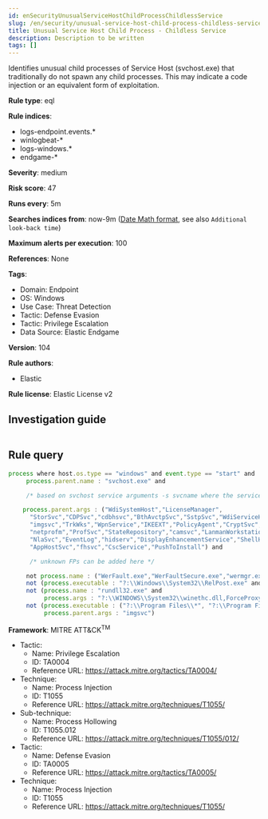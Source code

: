 ```yaml
---
id: enSecurityUnusualServiceHostChildProcessChildlessService
slug: /en/security/unusual-service-host-child-process-childless-service
title: Unusual Service Host Child Process - Childless Service
description: Description to be written
tags: []
---
```


<div id="unusual-service-host-child-process-childless-service"></div>

Identifies unusual child processes of Service Host (svchost.exe) that traditionally do not spawn any child processes. This may indicate a code injection or an equivalent form of exploitation.

**Rule type**: eql

**Rule indices**: 

* logs-endpoint.events.*
* winlogbeat-*
* logs-windows.*
* endgame-*

**Severity**: medium

**Risk score**: 47

**Runs every**: 5m

**Searches indices from**: now-9m ([Date Math format](((ref))/common-options.html#date-math), see also <DocLink id="enSecurityRulesUiCreate" section="set-the-rules-schedule">`Additional look-back time`</DocLink>)

**Maximum alerts per execution**: 100

**References**: None

**Tags**: 

* Domain: Endpoint
* OS: Windows
* Use Case: Threat Detection
* Tactic: Defense Evasion
* Tactic: Privilege Escalation
* Data Source: Elastic Endgame

**Version**: 104

**Rule authors**: 

* Elastic

**Rule license**: Elastic License v2

## Investigation guide

```markdown

```

## Rule query

```js
process where host.os.type == "windows" and event.type == "start" and
     process.parent.name : "svchost.exe" and

     /* based on svchost service arguments -s svcname where the service is known to be childless */

    process.parent.args : ("WdiSystemHost","LicenseManager",
      "StorSvc","CDPSvc","cdbhsvc","BthAvctpSvc","SstpSvc","WdiServiceHost",
      "imgsvc","TrkWks","WpnService","IKEEXT","PolicyAgent","CryptSvc",
      "netprofm","ProfSvc","StateRepository","camsvc","LanmanWorkstation",
      "NlaSvc","EventLog","hidserv","DisplayEnhancementService","ShellHWDetection",
      "AppHostSvc","fhsvc","CscService","PushToInstall") and

      /* unknown FPs can be added here */

     not process.name : ("WerFault.exe","WerFaultSecure.exe","wermgr.exe") and
     not (process.executable : "?:\\Windows\\System32\\RelPost.exe" and process.parent.args : "WdiSystemHost") and
     not (process.name : "rundll32.exe" and
          process.args : "?:\\WINDOWS\\System32\\winethc.dll,ForceProxyDetectionOnNextRun" and process.parent.args : "WdiServiceHost") and
     not (process.executable : ("?:\\Program Files\\*", "?:\\Program Files (x86)\\*", "?:\\Windows\\System32\\Kodak\\kds_i4x50\\lib\\lexexe.exe") and
          process.parent.args : "imgsvc")

```

**Framework**: MITRE ATT&CK<sup>TM</sup>

* Tactic:
    * Name: Privilege Escalation
    * ID: TA0004
    * Reference URL: https://attack.mitre.org/tactics/TA0004/
* Technique:
    * Name: Process Injection
    * ID: T1055
    * Reference URL: https://attack.mitre.org/techniques/T1055/
* Sub-technique:
    * Name: Process Hollowing
    * ID: T1055.012
    * Reference URL: https://attack.mitre.org/techniques/T1055/012/
* Tactic:
    * Name: Defense Evasion
    * ID: TA0005
    * Reference URL: https://attack.mitre.org/tactics/TA0005/
* Technique:
    * Name: Process Injection
    * ID: T1055
    * Reference URL: https://attack.mitre.org/techniques/T1055/

